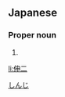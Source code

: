 ==Japanese==
{{ja-kanjitab|しん|じ}}

===Proper noun===
{{ja-pos|proper|しんじ}}

# {{given name|male|lang=ja}}

[[Category:Japanese male given names|しんじ]]

[[li:伸二]]